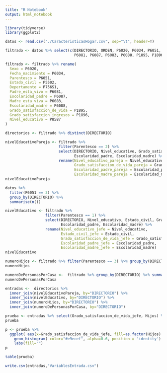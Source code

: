 ```yaml
---
title: "R Notebook"
output: html_notebook
---
```


```r
library(tidyverse)
library(ggplot2)

```


```r
datos <- read.csv("./CaracteristicasHogar.csv", sep="\t", header=T)
```

```r
filtrado <- datos %>% select(c(DIRECTORIO, ORDEN, P6020, P6034, P6051, P5502, P756S1, 
                               P6081, P6087, P6083, P6088, P1895, P1896, P8587))

filtrado <- filtrado %>% rename(
  Sexo = P6020,
  Fecha_nacimiento = P6034,
  Parentesco = P6051,
  Estado_civil = P5502, 
  Depertamento = P756S1,
  Padre_esta_vivo = P6081,
  Escolaridad_padre = P6087,
  Madre_esta_viva = P6083,
  Escolaridad_madre = P6088,
  Grado_satisfaccion_de_vida = P1895, 
  Grado_satisfaccion_ingresos = P1896,
  Nivel_educativo = P8587
)
```

```r
directorios <- filtrado %>% distinct(DIRECTORIO)
```

```r
nivelEducativoPareja <- filtrado %>% 
                        filter(Parentesco == 2) %>% 
                        select(DIRECTORIO, Nivel_educativo, Grado_satisfaccion_de_vida,
                               Escolaridad_padre, Escolaridad_madre) %>%
                        rename(Nivel_educativo_pareja = Nivel_educativo, 
                               Grado_satisfaccion_de_vida_pareja = Grado_satisfaccion_de_vida,
                               Escolaridad_padre_pareja = Escolaridad_padre,
                               Escolaridad_madre_pareja = Escolaridad_madre)
nivelEducativoPareja
```



```r
datos %>%
  filter(P6051 == 3) %>%
  group_by(DIRECTORIO) %>%
  summarise(n())
```

```r
nivelEducativo <- filtrado %>% 
                  filter(Parentesco == 1) %>% 
                  select(DIRECTORIO, Nivel_educativo, Estado_civil, Grado_satisfaccion_de_vida, 
                         Escolaridad_padre, Escolaridad_madre) %>%
                  rename(Nivel_educativo_jefe = Nivel_educativo,
                         Estado_civil_jefe = Estado_civil,
                         Grado_satisfaccion_de_vida_jefe = Grado_satisfaccion_de_vida,
                         Escolaridad_padre_jefe = Escolaridad_padre, 
                         Escolaridad_madre_jefe = Escolaridad_madre)
nivelEducativo
```

```r
numeroHijos <- filtrado %>% filter(Parentesco == 3) %>% group_by(DIRECTORIO) %>% summarise(Hijos=n())
numeroHijos
```

```r
numeroDePersonasPorCasa <-  filtrado %>% group_by(DIRECTORIO) %>% summarise(Numero_personas_por_casa=n())
numeroDePersonasPorCasa
```


```r
entradas <-  directorios %>% 
  inner_join(nivelEducativoPareja, by="DIRECTORIO") %>% 
  inner_join(nivelEducativo, by="DIRECTORIO") %>%
  inner_join(numeroHijos, by="DIRECTORIO") %>%
  inner_join(numeroDePersonasPorCasa, by="DIRECTORIO")
```

```r
prueba <- entradas %>% select(Grado_satisfaccion_de_vida_jefe, Hijos) %>% group_by(Grado_satisfaccion_de_vida_jefe)
prueba

```
```r
p <- prueba %>%
  ggplot( aes(x=Grado_satisfaccion_de_vida_jefe, fill=as.factor(Hijos) )) +
    geom_histogram( color="#e9ecef", alpha=0.6, position = 'identity') +
    labs(fill="")
p
```
```r
table(prueba)
```
```r
write.csv(entradas,"VariablesEntrada.csv")
```

